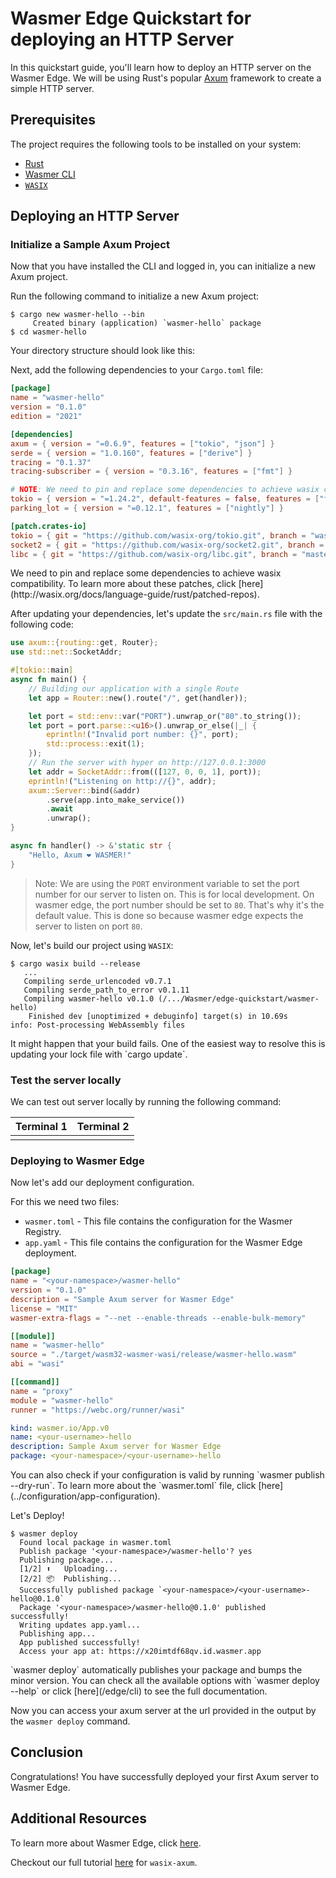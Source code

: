 
# Wasmer Edge Quickstart for deploying an HTTP Server

In this quickstart guide, you'll learn how to deploy an HTTP server on the Wasmer Edge.
We will be using Rust's popular [Axum](https://github.com/tokio-rs/axum) framework to create a simple HTTP server.

## Prerequisites

The project requires the following tools to be installed on your system:

- [Rust](https://www.rust-lang.org/tools/install)
- [Wasmer CLI](/install)
- [`WASIX`](http://wasix.org/docs/language-guide/rust/installation)

## Deploying an HTTP Server

<Steps>

<Install />

<CliVersionCallout />

<Login />

### Initialize a Sample Axum Project

Now that you have installed the CLI and logged in, you can initialize a new Axum project.

Run the following command to initialize a new Axum project:

```shell copy
$ cargo new wasmer-hello --bin
     Created binary (application) `wasmer-hello` package
$ cd wasmer-hello
```

Your directory structure should look like this:

<FileTree>
  <FileTree.Folder name="wasmer-hello" defaultOpen>
    <FileTree.Folder name="src" defaultOpen>
      <FileTree.File name="main.rs" />
    </FileTree.Folder>
    <FileTree.File name="Cargo.toml" />
  </FileTree.Folder>
</FileTree>

Next, add the following dependencies to your `Cargo.toml` file:

```toml copy filename="Cargo.toml"
[package]
name = "wasmer-hello"
version = "0.1.0"
edition = "2021"

[dependencies]
axum = { version = "=0.6.9", features = ["tokio", "json"] }
serde = { version = "1.0.160", features = ["derive"] }
tracing = "0.1.37"
tracing-subscriber = { version = "0.3.16", features = ["fmt"] }

# NOTE: We need to pin and replace some dependencies to achieve wasix compatibility.
tokio = { version = "=1.24.2", default-features = false, features = ["full"] }
parking_lot = { version = "=0.12.1", features = ["nightly"] }

[patch.crates-io]
tokio = { git = "https://github.com/wasix-org/tokio.git", branch = "wasix-1.24.2" }
socket2 = { git = "https://github.com/wasix-org/socket2.git", branch = "v0.4.9" }
libc = { git = "https://github.com/wasix-org/libc.git", branch = "master" }
```

<Callout type="default" emoji="🚧">
  We need to pin and replace some dependencies to achieve wasix compatibility.
  To learn more about these patches, click
  [here](http://wasix.org/docs/language-guide/rust/patched-repos).
</Callout>

After updating your dependencies, let's update the `src/main.rs` file with the following code:

```rust copy filename="src/main.rs"
use axum::{routing::get, Router};
use std::net::SocketAddr;

#[tokio::main]
async fn main() {
    // Building our application with a single Route
    let app = Router::new().route("/", get(handler));

    let port = std::env::var("PORT").unwrap_or("80".to_string());
    let port = port.parse::<u16>().unwrap_or_else(|_| {
        eprintln!("Invalid port number: {}", port);
        std::process::exit(1);
    });
    // Run the server with hyper on http://127.0.0.1:3000
    let addr = SocketAddr::from(([127, 0, 0, 1], port));
    eprintln!("Listening on http://{}", addr);
    axum::Server::bind(&addr)
        .serve(app.into_make_service())
        .await
        .unwrap();
}

async fn handler() -> &'static str {
    "Hello, Axum ❤️ WASMER!"
}
```

> Note: We are using the `PORT` environment variable to set the port number for our server to listen on. This is for local development. On wasmer edge, the port number should be set to `80`. That's why it's the default value.
> This is done so because wasmer edge expects the server to listen on port `80`.

Now, let's build our project using `WASIX`:

```shell copy
$ cargo wasix build --release
   ...
   Compiling serde_urlencoded v0.7.1
   Compiling serde_path_to_error v0.1.11
   Compiling wasmer-hello v0.1.0 (/.../Wasmer/edge-quickstart/wasmer-hello)
    Finished dev [unoptimized + debuginfo] target(s) in 10.69s
info: Post-processing WebAssembly files
```

<Callout type="default" emoji="🚨">
  It might happen that your build fails. One of the easiest way to resolve this
  is updating your lock file with `cargo update`.
</Callout>

### Test the server locally

We can test out server locally by running the following command:


| Terminal 1       | Terminal 2        |
| ---------------- | ----------------- |
| <TerminalLeft /> | <TerminalRight /> |

### Deploying to Wasmer Edge

Now let's add our deployment configuration.

For this we need two files:

- `wasmer.toml` - This file contains the configuration for the Wasmer Registry.
- `app.yaml` - This file contains the configuration for the Wasmer Edge deployment.

```toml copy filename="wasmer.toml"
[package]
name = "<your-namespace>/wasmer-hello"
version = "0.1.0"
description = "Sample Axum server for Wasmer Edge"
license = "MIT"
wasmer-extra-flags = "--net --enable-threads --enable-bulk-memory"

[[module]]
name = "wasmer-hello"
source = "./target/wasm32-wasmer-wasi/release/wasmer-hello.wasm"
abi = "wasi"

[[command]]
name = "proxy"
module = "wasmer-hello"
runner = "https://webc.org/runner/wasi"

```

```yaml copy filename="app.yaml"
kind: wasmer.io/App.v0
name: <your-username>-hello
description: Sample Axum server for Wasmer Edge
package: <your-namespace>/<your-username>-hello
```

<Callout type="info" emoji="ℹ️">
  You can also check if your configuration is valid by running `wasmer publish
  --dry-run`. To learn more about the `wasmer.toml` file, click
  [here](../configuration/app-configuration).
</Callout>

Let's Deploy!

```shell copy
$ wasmer deploy
  Found local package in wasmer.toml
  Publish package '<your-namespace>/wasmer-hello'? yes
  Publishing package...
  [1/2] ⬆️   Uploading...
  [2/2] 📦  Publishing...
  Successfully published package `<your-namespace>/<your-username>-hello@0.1.0`
  Package '<your-namespace>/wasmer-hello@0.1.0' published successfully!
  Writing updates app.yaml...
  Publishing app...
  App published successfully!
  Access your app at: https://x20imtdf68qv.id.wasmer.app
```

<Callout type="info" emoji="ℹ️">
  `wasmer deploy` automatically publishes your package and bumps the minor
  version. You can check all the available options with `wasmer deploy --help`
  or click [here](/edge/cli) to see the full documentation.
</Callout>

Now you can access your axum server at the url provided in the output by the `wasmer deploy` command.

</Steps>

## Conclusion

Congratulations! You have successfully deployed your first Axum server to Wasmer Edge.

## Additional Resources

To learn more about Wasmer Edge, click [here](https://wasmer.io/products/edge).

Checkout our full tutorial [here](http://wasix.org/docs/language-guide/rust/tutorials/wasix-axum) for `wasix-axum`.
